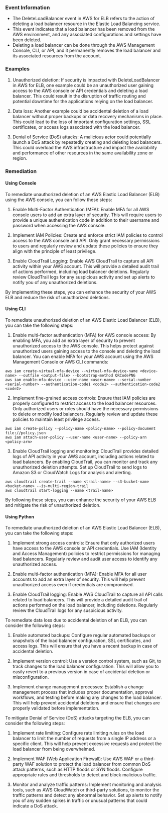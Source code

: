 
### Event Information

- The DeleteLoadBalancer event in AWS for ELB refers to the action of deleting a load balancer resource in the Elastic Load Balancing service.
- This event indicates that a load balancer has been removed from the AWS environment, and any associated configurations and settings have been deleted.
- Deleting a load balancer can be done through the AWS Management Console, CLI, or API, and it permanently removes the load balancer and its associated resources from the account.


### Examples

1. Unauthorized deletion: If security is impacted with DeleteLoadBalancer in AWS for ELB, one example could be an unauthorized user gaining access to the AWS console or API credentials and deleting a load balancer. This could result in the disruption of traffic routing and potential downtime for the applications relying on the load balancer.

2. Data loss: Another example could be accidental deletion of a load balancer without proper backups or data recovery mechanisms in place. This could lead to the loss of important configuration settings, SSL certificates, or access logs associated with the load balancer.

3. Denial of Service (DoS) attacks: A malicious actor could potentially launch a DoS attack by repeatedly creating and deleting load balancers. This could overload the AWS infrastructure and impact the availability and performance of other resources in the same availability zone or region.

### Remediation

#### Using Console

To remediate unauthorized deletion of an AWS Elastic Load Balancer (ELB) using the AWS console, you can follow these steps:

1. Enable Multi-Factor Authentication (MFA): Enable MFA for all AWS console users to add an extra layer of security. This will require users to provide a unique authentication code in addition to their username and password when accessing the AWS console.

2. Implement IAM Policies: Create and enforce strict IAM policies to control access to the AWS console and API. Only grant necessary permissions to users and regularly review and update these policies to ensure they align with the principle of least privilege.

3. Enable CloudTrail Logging: Enable AWS CloudTrail to capture all API activity within your AWS account. This will provide a detailed audit trail of actions performed, including load balancer deletions. Regularly review CloudTrail logs for any suspicious activity and set up alerts to notify you of any unauthorized deletions.

By implementing these steps, you can enhance the security of your AWS ELB and reduce the risk of unauthorized deletions.

#### Using CLI

To remediate unauthorized deletion of an AWS Elastic Load Balancer (ELB), you can take the following steps:

1. Enable multi-factor authentication (MFA) for AWS console access: By enabling MFA, you add an extra layer of security to prevent unauthorized access to the AWS console. This helps protect against unauthorized users gaining access to the console and deleting the load balancer. You can enable MFA for your AWS account using the AWS Management Console or AWS CLI commands:

```
aws iam create-virtual-mfa-device --virtual-mfa-device-name <device-name> --outfile <output-file> --bootstrap-method QRCodePNG
aws iam enable-mfa-device --user-name <user-name> --serial-number <serial-number> --authentication-code1 <code1> --authentication-code2 <code2>
```

2. Implement fine-grained access controls: Ensure that IAM policies are properly configured to restrict access to the load balancer resources. Only authorized users or roles should have the necessary permissions to delete or modify load balancers. Regularly review and update these policies to maintain least privilege access.

```
aws iam create-policy --policy-name <policy-name> --policy-document file://policy.json
aws iam attach-user-policy --user-name <user-name> --policy-arn <policy-arn>
```

3. Enable CloudTrail logging and monitoring: CloudTrail provides detailed logs of API activity in your AWS account, including actions related to load balancers. By enabling CloudTrail, you can monitor and track any unauthorized deletion attempts. Set up CloudTrail to send logs to Amazon S3 or CloudWatch Logs for analysis and alerting.

```
aws cloudtrail create-trail --name <trail-name> --s3-bucket-name <bucket-name> --is-multi-region-trail
aws cloudtrail start-logging --name <trail-name>
```

By following these steps, you can enhance the security of your AWS ELB and mitigate the risk of unauthorized deletion.

#### Using Python

To remediate unauthorized deletion of an AWS Elastic Load Balancer (ELB), you can take the following steps:

1. Implement strong access controls: Ensure that only authorized users have access to the AWS console or API credentials. Use IAM (Identity and Access Management) policies to restrict permissions for managing load balancers. Regularly review and audit user access to identify any unauthorized access.

2. Enable multi-factor authentication (MFA): Enable MFA for all user accounts to add an extra layer of security. This will help prevent unauthorized access even if credentials are compromised.

3. Enable CloudTrail logging: Enable AWS CloudTrail to capture all API calls related to load balancers. This will provide a detailed audit trail of actions performed on the load balancer, including deletions. Regularly review the CloudTrail logs for any suspicious activity.

To remediate data loss due to accidental deletion of an ELB, you can consider the following steps:

1. Enable automated backups: Configure regular automated backups or snapshots of the load balancer configuration, SSL certificates, and access logs. This will ensure that you have a recent backup in case of accidental deletion.

2. Implement version control: Use a version control system, such as Git, to track changes to the load balancer configuration. This will allow you to easily revert to a previous version in case of accidental deletion or misconfiguration.

3. Implement change management processes: Establish a change management process that includes proper documentation, approval workflows, and testing before making any changes to the load balancer. This will help prevent accidental deletions and ensure that changes are properly validated before implementation.

To mitigate Denial of Service (DoS) attacks targeting the ELB, you can consider the following steps:

1. Implement rate limiting: Configure rate limiting rules on the load balancer to limit the number of requests from a single IP address or a specific client. This will help prevent excessive requests and protect the load balancer from being overwhelmed.

2. Implement WAF (Web Application Firewall): Use AWS WAF or a third-party WAF solution to protect the load balancer from common DoS attack patterns, such as HTTP floods or SYN floods. Configure appropriate rules and thresholds to detect and block malicious traffic.

3. Monitor and analyze traffic patterns: Implement monitoring and analysis tools, such as AWS CloudWatch or third-party solutions, to monitor the traffic patterns and detect any abnormal behavior. Set up alerts to notify you of any sudden spikes in traffic or unusual patterns that could indicate a DoS attack.

